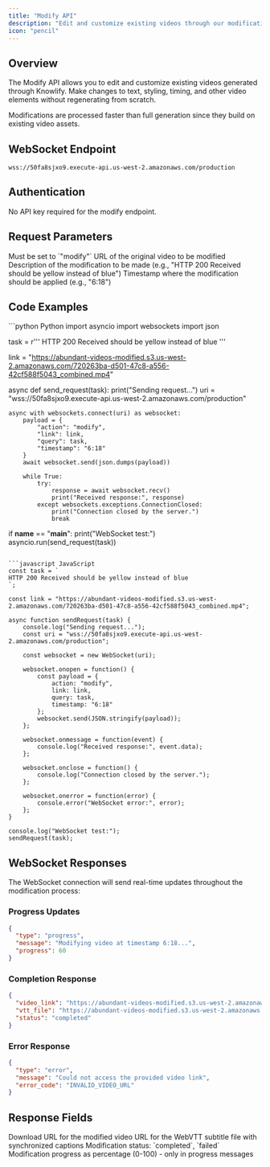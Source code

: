 ```yaml
---
title: "Modify API"
description: "Edit and customize existing videos through our modification API"
icon: "pencil"
---
```


## Overview

The Modify API allows you to edit and customize existing videos generated through Knowlify. Make changes to text, styling, timing, and other video elements without regenerating from scratch.

<Info>
  Modifications are processed faster than full generation since they build on existing video assets.
</Info>

## WebSocket Endpoint

```
wss://50fa8sjxo9.execute-api.us-west-2.amazonaws.com/production
```

## Authentication

No API key required for the modify endpoint.

## Request Parameters

<ParamField body="action" type="string" required>
  Must be set to `"modify"`
</ParamField>

<ParamField body="link" type="string" required>
  URL of the original video to be modified
</ParamField>

<ParamField body="query" type="string" required>
  Description of the modification to be made (e.g., "HTTP 200 Received should be yellow instead of blue")
</ParamField>

<ParamField body="timestamp" type="string" required>
  Timestamp where the modification should be applied (e.g., "6:18")
</ParamField>

## Code Examples

<CodeGroup>
```python Python
import asyncio
import websockets
import json

task = r'''
HTTP 200 Received should be yellow instead of blue
'''

link = "https://abundant-videos-modified.s3.us-west-2.amazonaws.com/720263ba-d501-47c8-a556-42cf588f5043_combined.mp4"

async def send_request(task):
    print("Sending request...")
    uri = "wss://50fa8sjxo9.execute-api.us-west-2.amazonaws.com/production"

    async with websockets.connect(uri) as websocket:
        payload = {
            "action": "modify",
            "link": link,
            "query": task,
            "timestamp": "6:18"
        }
        await websocket.send(json.dumps(payload))
        
        while True:
            try:
                response = await websocket.recv()
                print("Received response:", response)
            except websockets.exceptions.ConnectionClosed:
                print("Connection closed by the server.")
                break

if __name__ == "__main__":
    print("WebSocket test:")
    asyncio.run(send_request(task))
```

```javascript JavaScript
const task = `
HTTP 200 Received should be yellow instead of blue
`;

const link = "https://abundant-videos-modified.s3.us-west-2.amazonaws.com/720263ba-d501-47c8-a556-42cf588f5043_combined.mp4";

async function sendRequest(task) {
    console.log("Sending request...");
    const uri = "wss://50fa8sjxo9.execute-api.us-west-2.amazonaws.com/production";

    const websocket = new WebSocket(uri);
    
    websocket.onopen = function() {
        const payload = {
            action: "modify",
            link: link,
            query: task,
            timestamp: "6:18"
        };
        websocket.send(JSON.stringify(payload));
    };

    websocket.onmessage = function(event) {
        console.log("Received response:", event.data);
    };

    websocket.onclose = function() {
        console.log("Connection closed by the server.");
    };

    websocket.onerror = function(error) {
        console.error("WebSocket error:", error);
    };
}

console.log("WebSocket test:");
sendRequest(task);
```
</CodeGroup>

## WebSocket Responses

The WebSocket connection will send real-time updates throughout the modification process:

### Progress Updates
```json
{
  "type": "progress",
  "message": "Modifying video at timestamp 6:18...",
  "progress": 60
}
```

### Completion Response
```json
{
  "video_link": "https://abundant-videos-modified.s3.us-west-2.amazonaws.com/modified_video.mp4",
  "vtt_file": "https://abundant-videos-modified.s3.us-west-2.amazonaws.com/subtitles.vtt",
  "status": "completed"
}
```

### Error Response
```json
{
  "type": "error",
  "message": "Could not access the provided video link",
  "error_code": "INVALID_VIDEO_URL"
}
```

## Response Fields

<ResponseField name="video_link" type="string">
  Download URL for the modified video
</ResponseField>

<ResponseField name="vtt_file" type="string">
  URL for the WebVTT subtitle file with synchronized captions
</ResponseField>

<ResponseField name="status" type="string">
  Modification status: `completed`, `failed`
</ResponseField>

<ResponseField name="progress" type="number">
  Modification progress as percentage (0-100) - only in progress messages
</ResponseField>


